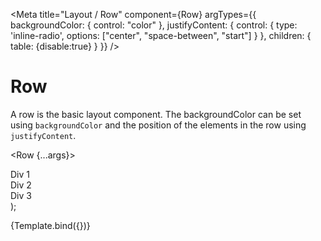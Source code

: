 
<Meta
  title="Layout / Row"
  component={Row}
  argTypes={{
    backgroundColor: { control: "color" },
    justifyContent: {
      control: {
        type: 'inline-radio',
        options: ["center", "space-between", "start"]
      }
    },
    children: {
      table: {disable:true}
    }
   }}
/>

# Row

A row is the basic layout component. The backgroundColor can be set using `backgroundColor` and the position of the elements in the row using `justifyContent`.

  <Row {...args}>
    <div>Div 1</div>
    <div>Div 2</div>
    <div>Div 3</div>
  </Row>
);

<Story name="Row">
  {Template.bind({})}
</Story>

